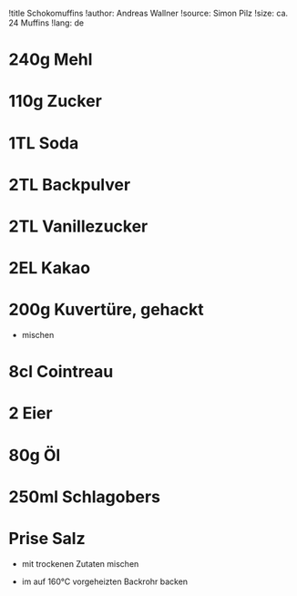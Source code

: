 !title Schokomuffins
!author: Andreas Wallner
!source: Simon Pilz
!size: ca. 24 Muffins
!lang: de

# 240g Mehl
# 110g Zucker
# 1TL Soda
# 2TL Backpulver
# 2TL Vanillezucker
# 2EL Kakao
# 200g Kuvertüre, gehackt
* mischen

# 8cl Cointreau
# 2 Eier
# 80g Öl
# 250ml Schlagobers
# Prise Salz
* mit trockenen Zutaten mischen

+ im auf 160°C vorgeheizten Backrohr backen